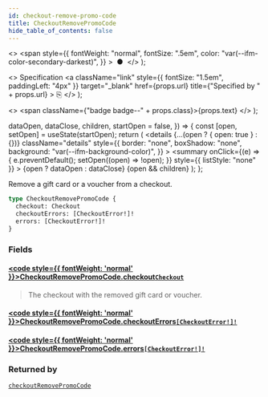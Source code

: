 ```yaml
---
id: checkout-remove-promo-code
title: CheckoutRemovePromoCode
hide_table_of_contents: false
---
```


  <>
    <span
      style={{
        fontWeight: "normal",
        fontSize: ".5em",
        color: "var(--ifm-color-secondary-darkest)",
      }}
    >
      &nbsp;●&nbsp;
    </span>
  </>
);

  <>
    Specification
    <a
      className="link"
      style={{ fontSize: "1.5em", paddingLeft: "4px" }}
      target="\_blank"
      href={props.url}
      title={"Specified by " + props.url}
    >
      ⎘
    </a>
  </>
);

  <>
    <span className={"badge badge--" + props.class}>{props.text}</span>
  </>
);


  dataOpen,
  dataClose,
  children,
  startOpen = false,
}) => {
  const [open, setOpen] = useState(startOpen);
  return (
    <details
      {...(open ? { open: true } : {})}
      className="details"
      style={{
        border: "none",
        boxShadow: "none",
        background: "var(--ifm-background-color)",
      }}
    >
      <summary
        onClick={(e) => {
          e.preventDefault();
          setOpen((open) => !open);
        }}
        style={{ listStyle: "none" }}
      >
        {open ? dataOpen : dataClose}
      </summary>
      {open && children}
    </details>
  );
};

Remove a gift card or a voucher from a checkout.

```graphql
type CheckoutRemovePromoCode {
  checkout: Checkout
  checkoutErrors: [CheckoutError!]!
  errors: [CheckoutError!]!
}
```

### Fields

#### [<code style={{ fontWeight: 'normal' }}>CheckoutRemovePromoCode.<b>checkout</b></code>](#)<Bullet />[`Checkout`](../../../api-storefront/checkout/objects/checkout) <Badge class="secondary" text="object"/>

> The checkout with the removed gift card or voucher.

#### [<code style={{ fontWeight: 'normal' }}>CheckoutRemovePromoCode.<b>checkoutErrors</b></code>](#)<Bullet />[`[CheckoutError!]!`](../../../api-storefront/checkout/objects/checkout-error) <Badge class="secondary" text="deprecated"/> <Badge class="secondary" text="non-null"/> <Badge class="secondary" text="object"/>

> <Badge
>   class="warning"
>   text="DEPRECATED: This field will be removed in Saleor 4.0. Use `errors` field instead."
> />

#### [<code style={{ fontWeight: 'normal' }}>CheckoutRemovePromoCode.<b>errors</b></code>](#)<Bullet />[`[CheckoutError!]!`](../../../api-storefront/checkout/objects/checkout-error) <Badge class="secondary" text="non-null"/> <Badge class="secondary" text="object"/>

>

### Returned by

[`checkoutRemovePromoCode`](../../../api-storefront/checkout/mutations/checkout-remove-promo-code) <Badge class="secondary" text="mutation"/>
